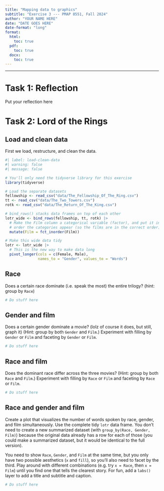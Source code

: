 ```yaml
---
title: "Mapping data to graphics"
subtitle: "Exercise 3 --- PMAP 8551, Fall 2024"
author: "YOUR NAME HERE"
date: "DATE GOES HERE"
date-format: "long"
format:
  html:
    toc: true
  pdf:
    toc: true
  docx:
    toc: true
---
```


---

# Task 1: Reflection

Put your reflection here


# Task 2: Lord of the Rings

## Load and clean data

First we load, restructure, and clean the data.

```r
#| label: load-clean-data
#| warning: false
#| message: false

# You'll only need the tidyverse library for this exercise
library(tidyverse)

# Load the separate datasets
fellowship <- read_csv("data/The_Fellowship_Of_The_Ring.csv")
tt <- read_csv("data/The_Two_Towers.csv")
rotk <- read_csv("data/The_Return_Of_The_King.csv")

# bind_rows() stacks data frames on top of each other
lotr_wide <- bind_rows(fellowship, tt, rotk) |> 
  # Make the Film column a categorical variable (factor), and put it in the
  # order the categories appear (so the films are in the correct order)
  mutate(Film = fct_inorder(Film))

# Make this wide data tidy
lotr <- lotr_wide |> 
  # This is the new way to make data long
  pivot_longer(cols = c(Female, Male), 
               names_to = "Gender", values_to = "Words")
```


## Race

Does a certain race dominate (i.e. speak the most) the entire trilogy? (hint: group by `Race`)

```r
# Do stuff here
```


## Gender and film

Does a certain gender dominate a movie? (lolz of course it does, but still, graph it) (Hint: group by both `Gender` and `Film`.) Experiment with filling by `Gender` or `Film` and faceting by `Gender` or `Film`.

```r
# Do stuff here
```


## Race and film

Does the dominant race differ across the three movies? (Hint: group by both `Race` and `Film`.) Experiment with filling by `Race` or `Film` and faceting by `Race` or `Film`.

```r
# Do stuff here
```


## Race and gender and film

Create a plot that visualizes the number of words spoken by race, gender, and film simultaneously. Use the complete tidy `lotr` data frame. You don't need to create a new summarized dataset (with `group_by(Race, Gender, Film)`) because the original data already has a row for each of those (you could make a summarized dataset, but it would be identical to the full version).

You need to show `Race`, `Gender`, and `Film` at the same time, but you only have two possible aesthetics (`x` and `fill`), so you'll also need to facet by the third. Play around with different combinations (e.g. try `x = Race`, then `x = Film`) until you find one that tells the clearest story. For fun, add a `labs()` layer to add a title and subtitle and caption.

```r
# Do stuff here
```
